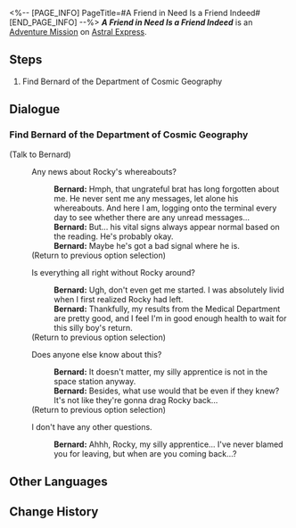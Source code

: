 <%-- [PAGE_INFO]
PageTitle=#A Friend in Need Is a Friend Indeed#
[END_PAGE_INFO] --%>
{{Stub|Dialogue.}}
{{Mission Infobox
|id            = 4050031
|title         = 
|image         = <!--Mission A Friend in Need Is a Friend Indeed.png-->
|type          = Adventure
|event_name    = 
|chapter       = 
|requirements  = {{subst:void|<!--Unknown: {"Type":"Manual"}-->}}
|summary       = <!--official mission summary from Fate's Atlas-->
|characters    = Bernard; Trailblazer
|startLocation = [[Astral Express]] - [[Parlor Car]]
|world         = Astral Express
|area          = Parlor Car
|prev          = 
|next          = 
|rewards       = Sparse Aether*2; Feather of Flame*1; Credit*8,000
}}
'''''A Friend in Need Is a Friend Indeed''''' is an [[Adventure Mission]] on [[Astral Express]].

==Steps==
# Find Bernard of the Department of Cosmic Geography

<!--
==Gameplay Notes==

--><!--
==Trial Character==

-->
==Dialogue==
{{Stub Dialogue}}
{{Dialogue End}}

===Find Bernard of the Department of Cosmic Geography{{subst:void|<!--405003102-->}}===
{{Mission Description|type=adventure|location=Master Control Zone|update|Speak with the veteran of Department of Cosmic Geography, Bernard, and help to replenish provisions on the Express.}}
{{Dialogue Start}}


;(Talk to Bernard)
:{{DIcon|Talk}} Any news about Rocky's whereabouts?
::'''Bernard:''' Hmph, that ungrateful brat has long forgotten about me. He never sent me any messages, let alone his whereabouts. And here I am, logging onto the terminal every day to see whether there are any unread messages...
::'''Bernard:''' But... his vital signs always appear normal based on the reading. He's probably okay.
::'''Bernard:''' Maybe he's got a bad signal where he is.
:;(Return to previous option selection)
:{{DIcon|Talk}} Is everything all right without Rocky around?
::'''Bernard:''' Ugh, don't even get me started. I was absolutely livid when I first realized Rocky had left.
::'''Bernard:''' Thankfully, my results from the Medical Department are pretty good, and I feel I'm in good enough health to wait for this silly boy's return.
:;(Return to previous option selection)
:{{DIcon|Talk}} Does anyone else know about this?
::'''Bernard:''' It doesn't matter, my silly apprentice is not in the space station anyway.
::'''Bernard:''' Besides, what use would that be even if they knew? It's not like they're gonna drag Rocky back...
:;(Return to previous option selection)
:{{DIcon|Exit}} I don't have any other questions.
::'''Bernard:''' Ahhh, Rocky, my silly apprentice... I've never blamed you for leaving, but when are you coming back...?
{{Dialogue End}}

==Other Languages==
{{Other Languages
|en   = A Friend in Need Is a Friend Indeed
|zhs  = 出门靠朋友
|zht  = 出外靠朋友
|ja   = 家を出れば友達が頼り
|ko   = 밖에선 친구에게 의지해야 해
|es   = Para eso están los amigos
|fr   = C'est dans le besoin qu'on reconnaît ses amis
|ru   = Друг познаётся в беде
|th   = เพื่อนในยามยากคือเพื่อนแท้
|vi   = Ra Đường Nhờ Bạn Bè
|de   = Wahre Freunde erkennt man in der Not
|id   = Mengandalkan Teman
|pt   = Amigo Estou Aqui
}}

==Change History==
{{Change History|1.1}}
